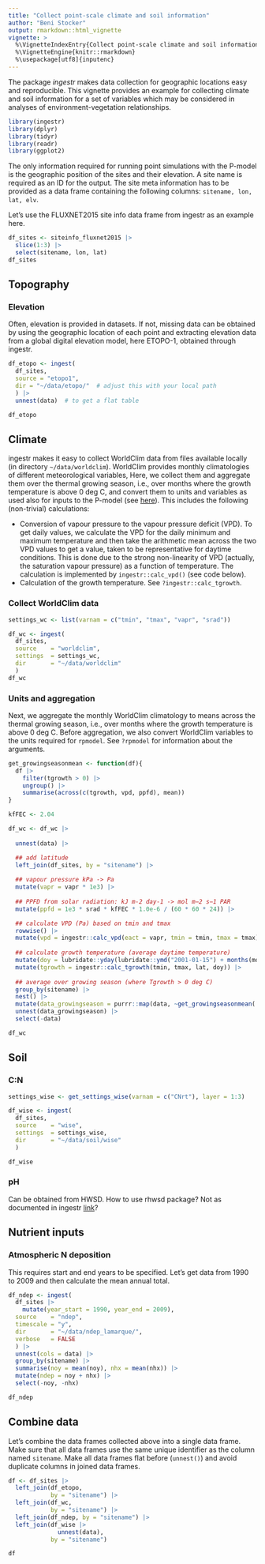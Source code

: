 ```yaml
---
title: "Collect point-scale climate and soil information"
author: "Beni Stocker"
output: rmarkdown::html_vignette
vignette: >
  %\VignetteIndexEntry{Collect point-scale climate and soil information}
  %\VignetteEngine{knitr::rmarkdown}
  %\usepackage[utf8]{inputenc}
---
```


The package *ingestr* makes data collection for geographic locations easy and reproducible. This vignette provides an example for collecting climate and soil information for a set of variables which may be considered in analyses of environment-vegetation relationships.

```r
library(ingestr)
library(dplyr)
library(tidyr)
library(readr)
library(ggplot2)
```


The only information required for running point simulations with the P-model is the geographic position of the sites and their elevation. A site name is required as an ID for the output. The site meta information has to be provided as a data frame containing the following columns: `sitename, lon, lat, elv`. 

Let's use the FLUXNET2015 site info data frame from ingestr as an example here.
```r
df_sites <- siteinfo_fluxnet2015 |> 
  slice(1:3) |> 
  select(sitename, lon, lat)
df_sites
```

## Topography

### Elevation

Often, elevation is provided in datasets. If not, missing data can be obtained by using the geographic location of each point and extracting elevation data from a global digital elevation model, here ETOPO-1, obtained through ingestr.

```r
df_etopo <- ingest(
  df_sites,
  source = "etopo1",
  dir = "~/data/etopo/"  # adjust this with your local path
  ) |> 
  unnest(data)  # to get a flat table

df_etopo
```

## Climate

ingestr makes it easy to collect WorldClim data from files available locally (in directory `~/data/worldclim`). WorldClim provides monthly climatologies of different meteorological variables, Here, we collect them and aggregate them over the thermal growing season, i.e., over months where the growth temperature is above 0 deg C, and convert them to units and variables as used also for inputs to the P-model (see [here]()). This includes the following (non-trivial) calculations:

- Conversion of vapour pressure to the vapour pressure deficit (VPD). To get daily values, we calculate the VPD for the daily minimum and maximum temperature and then take the arithmetic mean across the two VPD values to get a value, taken to be representative for daytime conditions. This is done due to the strong non-linearity of VPD (actually, the saturation vapour pressure) as a function of temperature. The calculation is implemented by `ingestr::calc_vpd()` (see code below).
- Calculation of the growth temperature. See `?ingestr::calc_tgrowth`.

### Collect WorldClim data

```r
settings_wc <- list(varnam = c("tmin", "tmax", "vapr", "srad"))

df_wc <- ingest(
  df_sites,
  source    = "worldclim",
  settings  = settings_wc,
  dir       = "~/data/worldclim"
  )
df_wc
```

### Units and aggregation

Next, we aggregate the monthly WorldClim climatology to means across the thermal growing season, i.e., over months where the growth temperature is above 0 deg C. Before aggregation, we also convert WorldClim variables to the units required for `rpmodel`. See `?rpmodel` for information about the arguments.
```r
get_growingseasonmean <- function(df){
  df |> 
    filter(tgrowth > 0) |> 
    ungroup() |> 
    summarise(across(c(tgrowth, vpd, ppfd), mean))
}

kfFEC <- 2.04

df_wc <- df_wc |> 
  
  unnest(data) |> 

  ## add latitude
  left_join(df_sites, by = "sitename") |> 
  
  ## vapour pressure kPa -> Pa
  mutate(vapr = vapr * 1e3) |>
  
  ## PPFD from solar radiation: kJ m-2 day-1 -> mol m−2 s−1 PAR
  mutate(ppfd = 1e3 * srad * kfFEC * 1.0e-6 / (60 * 60 * 24)) |>

  ## calculate VPD (Pa) based on tmin and tmax
  rowwise() |> 
  mutate(vpd = ingestr::calc_vpd(eact = vapr, tmin = tmin, tmax = tmax)) |> 
  
  ## calculate growth temperature (average daytime temperature)
  mutate(doy = lubridate::yday(lubridate::ymd("2001-01-15") + months(month - 1))) |> 
  mutate(tgrowth = ingestr::calc_tgrowth(tmin, tmax, lat, doy)) |> 
  
  ## average over growing season (where Tgrowth > 0 deg C)
  group_by(sitename) |> 
  nest() |> 
  mutate(data_growingseason = purrr::map(data, ~get_growingseasonmean(.))) |> 
  unnest(data_growingseason) |> 
  select(-data)

df_wc
```

## Soil

### C:N

```r
settings_wise <- get_settings_wise(varnam = c("CNrt"), layer = 1:3)

df_wise <- ingest(
  df_sites,
  source    = "wise",
  settings  = settings_wise,
  dir       = "~/data/soil/wise"
  )

df_wise
```

### pH

Can be obtained from HWSD. How to use rhwsd package? Not as documented in ingestr [link](https://geco-bern.github.io/ingestr/articles/example.html#hwsd-1)?

## Nutrient inputs

### Atmospheric N deposition

This requires start and end years to be specified. Let's get data from 1990 to 2009 and then calculate the mean annual total.

```r
df_ndep <- ingest(
  df_sites |> 
    mutate(year_start = 1990, year_end = 2009),
  source    = "ndep",
  timescale = "y",
  dir       = "~/data/ndep_lamarque/",
  verbose   = FALSE
  ) |> 
  unnest(cols = data) |> 
  group_by(sitename) |> 
  summarise(noy = mean(noy), nhx = mean(nhx)) |> 
  mutate(ndep = noy + nhx) |> 
  select(-noy, -nhx)

df_ndep
```


## Combine data

Let's combine the data frames collected above into a single data frame. Make sure that all data frames use the same unique identifier as the column named `sitename`. Make all data frames flat before (`unnest()`) and avoid duplicate columns in joined data frames.
```r
df <- df_sites |> 
  left_join(df_etopo, 
            by = "sitename") |> 
  left_join(df_wc,
            by = "sitename") |> 
  left_join(df_ndep, by = "sitename") |> 
  left_join(df_wise |> 
              unnest(data), 
            by = "sitename")

df
```

